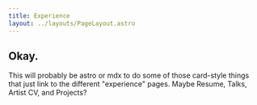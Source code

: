 ```yaml
---
title: Experience
layout: ../layouts/PageLayout.astro
---
```


## Okay.

This will probably be astro or mdx to do some of those card-style things that just link to the different "experience" pages. Maybe Resume, Talks, Artist CV, and Projects?
